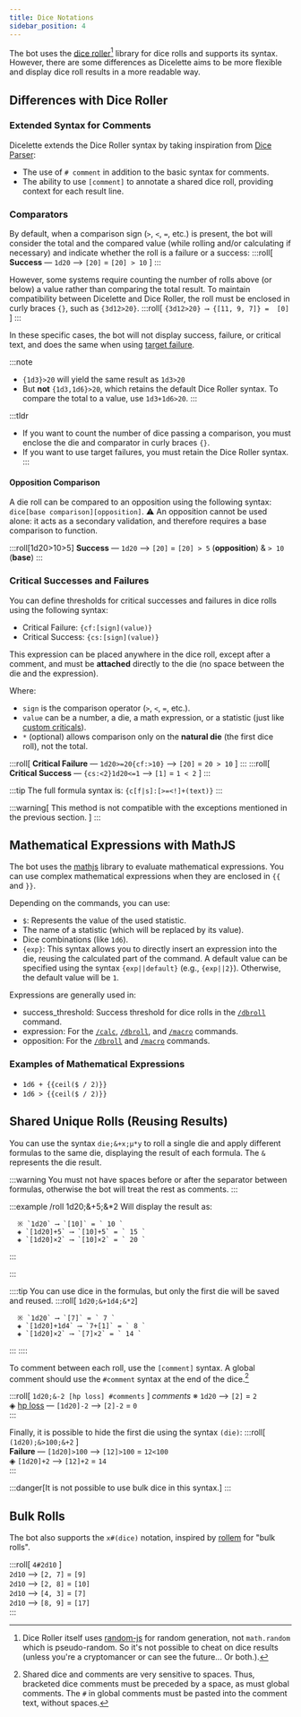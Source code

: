 ```yaml
---
title: Dice Notations
sidebar_position: 4
---
```




The bot uses the [dice roller](https://dice-roller.github.io/documentation/)[^1] library for dice rolls and supports its syntax. 
However, there are some differences as Dicelette aims to be more flexible and display dice roll results in a more readable way.

## Differences with Dice Roller
### Extended Syntax for Comments

Dicelette extends the Dice Roller syntax by taking inspiration from [Dice Parser](https://invent.kde.org/rolisteam/rolisteam-diceparser/-/blob/master/HelpMe.md#comment): 
- The use of `# comment` in addition to the basic syntax for comments.
- The ability to use `[comment]` to annotate a shared dice roll, providing context for each result line.

### Comparators

By default, when a comparison sign (`>`, `<`, `=`, etc.) is present, the bot will consider the total and the compared value (while rolling and/or calculating if necessary) and indicate whether the roll is a failure or a success: 
:::roll[ **Success** — `1d20` ⟶ `[20]` = `[20] > 10` ]
:::

However, some systems require counting the number of rolls above (or below) a value rather than comparing the total result. 
To maintain compatibility between Dicelette and Dice Roller, the roll must be enclosed in curly braces `{}`, such as `{3d12>20}`.
:::roll[ `{3d12>20} ⟶ {[11, 9, 7]} =  [0] `]
:::

In these specific cases, the bot will not display success, failure, or critical text, and does the same when using [target failure](https://dice-roller.github.io/documentation/guide/notation/group-rolls.html#target-failure-dice-pool).

:::note
- `{1d3}>20` will yield the same result as `1d3>20`
- But **not** `{1d3,1d6}>20`, which retains the default Dice Roller syntax. To compare the total to a value, use `1d3+1d6>20`.
:::

:::tldr
- If you want to count the number of dice passing a comparison, you must enclose the die and comparator in curly braces `{}`.
- If you want to use target failures, you must retain the Dice Roller syntax.
:::

#### Opposition Comparison

A die roll can be compared to an opposition using the following syntax: `dice[base comparison][opposition]`.
⚠️ An opposition cannot be used alone: it acts as a secondary validation, and therefore requires a base comparison to function.

:::roll[1d20>10>5]
**Success** — `1d20` ⟶ `[20]` = `[20] > 5` (__opposition__)  & `> 10` (__base__)
:::

### Critical Successes and Failures

You can define thresholds for critical successes and failures in dice rolls using the following syntax:
- <CL>Critical Failure</CL>: `{cf:[sign](value)}`
- <CL>Critical Success</CL>: `{cs:[sign](value)}`

This expression can be placed anywhere in the dice roll, except after a comment, and must be **attached** directly to the die (no space between the die and the expression).

Where:
- `sign` is the comparison operator (`>`, `<`, `=`, etc.).
- `value` can be a number, a die, a math expression, or a statistic (just like [custom criticals](../sheet/model/critics.md#custom-critics)).
- `*` (optional) allows comparison only on the **natural die** (the first dice roll), not the total.

:::roll[ **Critical Failure** — `1d20>=20{cf:>10}` ⟶ `[20]` = ` 20 > 10 ` ]
:::
:::roll[ **Critical Success** — `{cs:<2}1d20<=1` ⟶ `[1]` = ` 1 < 2 ` ]
:::

:::tip
The full formula syntax is: `{c[f|s]:[>=<!]+(text)}`
:::

:::warning[ This method is not compatible with the exceptions mentioned in the previous section. ]
:::

## Mathematical Expressions with MathJS

The bot uses the [mathjs](https://mathjs.org/) library to evaluate mathematical expressions. You can use complex mathematical expressions when they are enclosed in `{{` and `}}`.

Depending on the commands, you can use:
- `$`: Represents the value of the used statistic.
- The name of a statistic (which will be replaced by its value).
- Dice combinations (like `1d6`).
- `{exp}`: This syntax allows you to directly insert an expression into the die, reusing the calculated part of the command. A default value can be specified using the syntax `{exp||default}` (e.g., `{exp||2}`). Otherwise, the default value will be `1`.

Expressions are generally used in:
- <CL>success_threshold</CL>: Success threshold for dice rolls in the [`/dbroll`](../usage/model/dice.mdx#dbroll-dbroll) command.
- <CL>expression</CL>: For the [`/calc`](../usage/model/calc.mdx#based-on-statistics-calc), [`/dbroll`](../usage/model/dice.mdx#dbroll-dbroll), and [`/macro`](../usage/model/dice.mdx#macro-macro) commands.
- <CL>opposition</CL>: For the [`/dbroll`](../usage/model/dice.mdx#dbroll-dbroll) and [`/macro`](../usage/model/dice.mdx#macro-macro) commands.

### Examples of Mathematical Expressions

- `1d6 + {{ceil($ / 2)}}`
- `1d6 > {{ceil($ / 2)}}`

## Shared Unique Rolls (Reusing Results)

You can use the syntax `die;&+x;µ*y` to roll a single die and apply different formulas to the same die, displaying the result of each formula. The `&` represents the die result.

:::warning
You must not have spaces before or after the separator between formulas, otherwise the bot will treat the rest as comments.
:::

:::example
/roll 1d20;&+5;&*2
Will display the result as:
```
  ※ `1d20` ⟶ `[10]` = ` 10 `  
  ◈ `[1d20]+5` ⟶ `[10]+5` = ` 15 `  
  ◈ `[1d20]×2` ⟶ `[10]×2` = ` 20 `  
```
:::

:::

::::tip
You can use dice in the formulas, but only the first die will be saved and reused.
:::roll[ `1d20;&+1d4;&*2`]
```
  ※ `1d20` ⟶ `[7]` = ` 7 `  
  ◈ `[1d20]+1d4` ⟶ `7+[1]` = ` 8 `  
  ◈ `[1d20]×2` ⟶ `[7]×2` = ` 14 `  
```
:::
::::

To comment between each roll, use the `[comment]` syntax. A global comment should use the `#comment` syntax at the end of the dice.[^2]

:::roll[ `1d20;&-2 [hp loss] #comments` ]
*comments*
  ※ `1d20` ⟶ `[2]` = ` 2 `  
  ◈ <u>hp loss</u> — `[1d20]-2` ⟶ `[2]-2` = ` 0 `  
:::

Finally, it is possible to hide the first die using the syntax `(die)`:
:::roll[ `(1d20);&>100;&+2` ]  
  **Failure** — `[1d20]>100` ⟶ `[12]>100` = ` 12<100 `  
  ◈ `[1d20]+2` ⟶ `[12]+2` = ` 14 `  
:::

:::danger[It is not possible to use bulk dice in this syntax.]
:::

## Bulk Rolls

The bot also supports the `x#(dice)` notation, inspired by [rollem](https://rollem.rocks/docs/v1-syntax/bulk-rolling) for "bulk rolls".

:::roll[ `4#2d10` ]  
  `2d10` ⟶ `[2, 7]` = ` [9] `  
  `2d10` ⟶ `[2, 8]` = ` [10] `  
  `2d10` ⟶ `[4, 3]` = ` [7] `  
  `2d10` ⟶ `[8, 9]` = ` [17] `  
:::

[^1]: Dice Roller itself uses [random-js](https://www.npmjs.com/package/random-js) for random generation, not `math.random` which is pseudo-random. So it's not possible to cheat on dice results (unless you're a cryptomancer or can see the future... Or both.).
[^2]: Shared dice and comments are very sensitive to spaces. Thus, bracketed dice comments must be preceded by a space, as must global comments. The `#` in global comments must be pasted into the comment text, without spaces.
